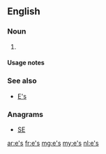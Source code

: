 {{also|Appendix:Variations of "es"}}
==English==

===Noun===
{{head|en|noun plural form}}

# {{plural of|e|lang=en}}

====Usage notes====
{{U:en:plurals of letters}}

===See also===
* [[E's]]

===Anagrams===
* [[SE#English|SE]]

[[ar:e's]]
[[fr:e's]]
[[mg:e's]]
[[my:e's]]
[[nl:e's]]